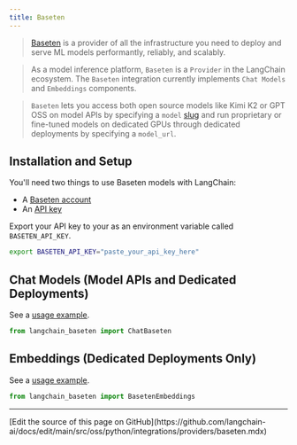 ```yaml
---
title: Baseten
---
```


>[Baseten](https://baseten.co) is a provider of all the infrastructure you need to deploy and serve
> ML models performantly, reliably, and scalably.

>As a model inference platform, `Baseten` is a `Provider` in the LangChain ecosystem.
The `Baseten` integration currently implements `Chat Models` and `Embeddings` components.

>`Baseten` lets you access both open source models like Kimi K2 or GPT OSS on model APIs by specifying a `model` [slug](https://docs.baseten.co/development/model-apis/overview#supported-models) and run proprietary or
fine-tuned models on dedicated GPUs through dedicated deployments by specifying a `model_url`.

## Installation and Setup

You'll need two things to use Baseten models with LangChain:

* A [Baseten account](https://baseten.co)
* An [API key](https://docs.baseten.co/observability/api-keys)

Export your API key to your as an environment variable called `BASETEN_API_KEY`.

```sh
export BASETEN_API_KEY="paste_your_api_key_here"
```

## Chat Models (Model APIs and Dedicated Deployments)

See a [usage example](/oss/python/integrations/chat/baseten).

```python
from langchain_baseten import ChatBaseten
```

## Embeddings (Dedicated Deployments Only)

See a [usage example](/oss/python/integrations/text_embedding/baseten).

```python
from langchain_baseten import BasetenEmbeddings
```

---

<Callout icon="pen-to-square" iconType="regular">
  [Edit the source of this page on GitHub](https://github.com/langchain-ai/docs/edit/main/src/oss/python/integrations/providers/baseten.mdx)
</Callout>
